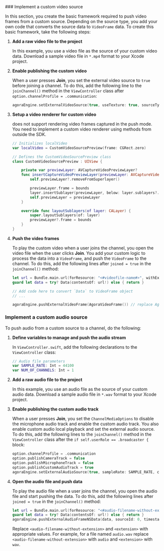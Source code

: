 <ProductWrapper notAllowed="voice-calling">
### Implement a custom video source

In this section, you create the basic framework required to push video frames from a custom source. Depending on the source type, you add your own code that converts the source data to `VideoFrame` data. To create this basic framework, take the following steps:

1. **Add a raw video file to the project**

    In this example, you use a video file as the source of your custom video data. Download a sample video file in `*.mp4` format to your Xcode project.

1. **Enable publishing the custom video**

    When a user presses **Join**, you set the external video source to `true` before joining a channel. To do this, add the following line to the `joinChannel()` method in the `ViewController` class after `option.channelProfile = .communication`:

    ```swift
    agoraEngine.setExternalVideoSource(true, useTexture: true, sourceType: AgoraExternalVideoSourceType(rawValue: 1)!)
    ```

1. **Setup a video renderer for custom video**

    <Vg k="VSDK" /> does not support rendering video frames captured in the push mode. You need to implement a custom video renderer using methods from outside the SDK.

    ```swift
    // Initializes localVideo
    var localVideo = CustomVideoSourcePreview(frame: CGRect.zero)

    // Defines the CustomVideoSourcePreview class
    class CustomVideoSourcePreview : UIView {

        private var previewLayer: AVCaptureVideoPreviewLayer?
        func insertCaptureVideoPreviewLayer(previewLayer: AVCaptureVideoPreviewLayer) {
            self.previewLayer?.removeFromSuperlayer()

            previewLayer.frame = bounds
            layer.insertSublayer(previewLayer, below: layer.sublayers?.first)
            self.previewLayer = previewLayer
        }

        override func layoutSublayers(of layer: CALayer) {
            super.layoutSublayers(of: layer)
            previewLayer?.frame = bounds
        }
    }
    ```

1. **Push the video frames**

    To play the custom video when a user joins the channel, you open the video file when the user clicks **Join**. You add your custom logic to process the data into a `VideoFrame`, and push the `VideoFrame` to the channel. To do this, add the following lines after `joined = true` in the `joinChannel()` method:

    ```swift
    let url = Bundle.main.url(forResource: "<#videofile-name#>", withExtension: "<#extension#>")
    guard let data = try? Data(contentsOf: url!) else { return }

    // Add code here to convert `Data` to VideoFrame object
    // ...

    agoraEngine.pushExternalVideoFrame(AgoraVideoFrame()) // replace AgoraVideoFrame() with your processed VideoFrame object
    ```
</ProductWrapper>

### Implement a custom audio source

To push audio from a custom source to a channel, do the following:

1. **Define variables to manage and push the audio stream**

    In `ViewController.swift`, add the following declarations to the `ViewController` class:

    ```swift
    // Audio file parameters
    var SAMPLE_RATE: Int = 44100
    var NUM_OF_CHANNELS: Int = 1
    ```

1. **Add a raw audio file to the project**

    In this example, you use an audio file as the source of your custom audio data. Download a sample audio file in `*.wav` format to your Xcode project.

1. **Enable publishing the custom audio track**

    When a user presses **Join**, you set the `ChannelMediaOptions` to disable the microphone audio track and enable the custom audio track. You also enable custom audio local playback and set the external audio source. To do this, add the following lines to the `joinChannel()` method in the `ViewController` class after the `if self.userRole == .broadcaster {` block:

    ```swift
    option.channelProfile = .communication
    option.publishCameraTrack = false
    option.publishMicrophoneTrack = false
    option.publishCustomAudioTrack = true
    agoraEngine.setExternalAudioSource(true, sampleRate: SAMPLE_RATE, channels: NUM_OF_CHANNELS, sourceNumber: 1, localPlayback: true, publish: true)
    ```

1.  **Open the audio file and push data**

    To play the audio file when a user joins the channel, you open the audio file and start pushing the data. To do this, add the following lines after `joined = true` in the `joinChannel()` method:

    ```swift
    let url = Bundle.main.url(forResource: "<#audio-filename-without-extension#>", withExtension: "<#extension#>")
    guard let data = try? Data(contentsOf: url!) else { return }
    agoraEngine.pushExternalAudioFrameNSData(data, sourceId: 0, timestamp: 0)
    ```

    Replace `<audio-filename-without-extension>` and `<extension>` with appropriate values. For example, for a file named `audio.wav` replace `<audio-filename-without-extension>` with `audio` and `<extension>` with `wav`.

